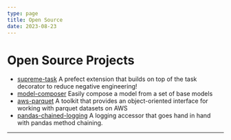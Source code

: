 ```yaml
---
type: page
title: Open Source
date: 2023-08-23
---
```


# Open Source Projects

- [supreme-task](https://github.com/marwan116/supreme-task) A prefect extension that builds on top of the task decorator to reduce negative engineering!
- [model-composer](https://github.com/marwan116/model-composer) Easily compose a model from a set of base models
- [aws-parquet](https://github.com/marwan116/aws-parquet) A toolkit that provides an object-oriented interface for working with parquet datasets on AWS
- [pandas-chained-logging](https://github.com/marwan116/pandas-chained-logging) A logging accessor that goes hand in hand with pandas method chaining.
---

